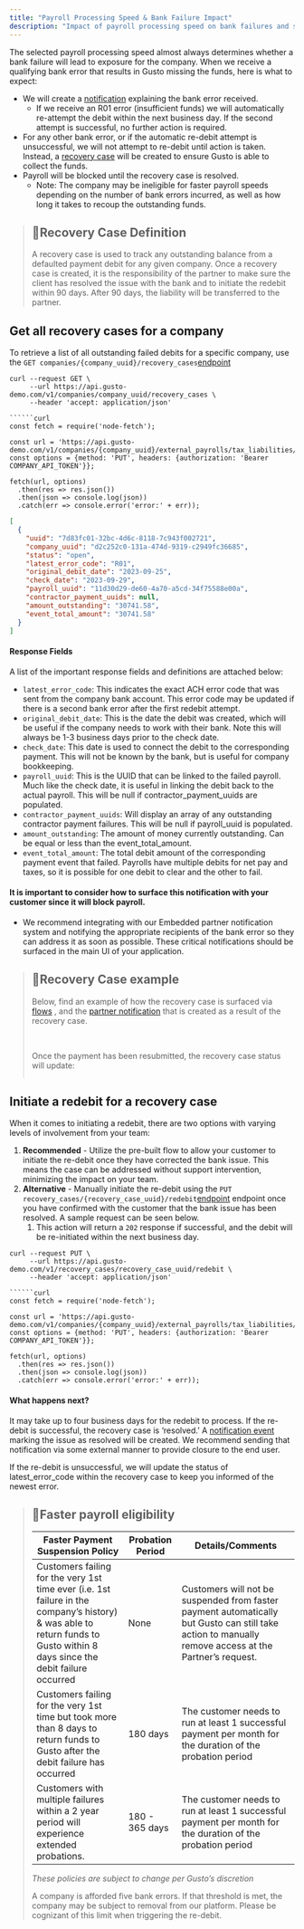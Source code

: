 ```yaml
---
title: "Payroll Processing Speed & Bank Failure Impact"
description: "Impact of payroll processing speed on bank failures and steps to take for handling bank errors with Gusto."
---
```

The selected payroll processing speed almost always determines whether a bank failure will lead to exposure for the company. When we receive a qualifying bank error that results in Gusto missing the funds, here is what to expect:

*   We will create a [notification](https://docs.gusto.com/embedded-payroll/docs/partner-notifications)
     explaining the bank error received.
    *   If we receive an R01 error (insufficient funds) we will automatically re-attempt the debit within the next business day. If the second attempt is successful, no further action is required.
*   For any other bank error, or if the automatic re-debit attempt is unsuccessful, we will not attempt to re-debit until action is taken. Instead, a [recovery case](https://docs.gusto.com/embedded-payroll/reference/get-recovery-cases)
     will be created to ensure Gusto is able to collect the funds.
*   Payroll will be blocked until the recovery case is resolved.
    *   Note: The company may be ineligible for faster payroll speeds depending on the number of bank errors incurred, as well as how long it takes to recoup the outstanding funds.

> ## 📘Recovery Case Definition
> 
> A recovery case is used to track any outstanding balance from a defaulted payment debit for any given company. Once a recovery case is created, it is the responsibility of the partner to make sure the client has resolved the issue with the bank and to initiate the redebit within 90 days. After 90 days, the liability will be transferred to the partner.

## Get all recovery cases for a company

To retrieve a list of all outstanding failed debits for a specific company, use the `GET companies/{company_uuid}/recovery_cases`[endpoint](https://docs.gusto.com/embedded-payroll/reference/get-recovery-cases)

```curl
curl --request GET \
     --url https://api.gusto-demo.com/v1/companies/company_uuid/recovery_cases \
     --header 'accept: application/json'

``````curl
const fetch = require('node-fetch');

const url = 'https://api.gusto-demo.com/v1/companies/{company_uuid}/external_payrolls/tax_liabilities/finish';
const options = {method: 'PUT', headers: {authorization: 'Bearer COMPANY_API_TOKEN'}};

fetch(url, options)
  .then(res => res.json())
  .then(json => console.log(json))
  .catch(err => console.error('error:' + err));

```

```json
[
  {
    "uuid": "7d83fc01-32bc-4d6c-8118-7c943f002721",
    "company_uuid": "d2c252c0-131a-474d-9319-c2949fc36685",
    "status": "open",
    "latest_error_code": "R01",
    "original_debit_date": "2023-09-25",
    "check_date": "2023-09-29",
    "payroll_uuid": "11d30d29-de60-4a70-a5cd-34f75588e00a",
    "contractor_payment_uuids": null,
    "amount_outstanding": "30741.58",
    "event_total_amount": "30741.58"
  }
]
```

#### Response Fields

A list of the important response fields and definitions are attached below:

*   `latest_error_code`: This indicates the exact ACH error code that was sent from the company bank account. This error code may be updated if there is a second bank error after the first redebit attempt.
*   `original_debit_date`: This is the date the debit was created, which will be useful if the company needs to work with their bank. Note this will always be 1-3 business days prior to the check date.
*   `check_date`: This date is used to connect the debit to the corresponding payment. This will not be known by the bank, but is useful for company bookkeeping.
*   `payroll_uuid`: This is the UUID that can be linked to the failed payroll. Much like the check date, it is useful in linking the debit back to the actual payroll. This will be null if contractor\_payment\_uuids are populated.
*   `contractor_payment_uuids`: Will display an array of any outstanding contractor payment failures. This will be null if payroll\_uuid is populated.
*   `amount_outstanding`: The amount of money currently outstanding. Can be equal or less than the event\_total\_amount.
*   `event_total_amount`: The total debit amount of the corresponding payment event that failed. Payrolls have multiple debits for net pay and taxes, so it is possible for one debit to clear and the other to fail.

#### It is important to consider how to surface this notification with your customer since it will block payroll.

*   We recommend integrating with our Embedded partner notification system and notifying the appropriate recipients of the bank error so they can address it as soon as possible. These critical notifications should be surfaced in the main UI of your application.

> ## 📘Recovery Case example
> 
> Below, find an example of how the recovery case is surfaced via [flows](https://docs.gusto.com/embedded-payroll/docs/flows-intro)
> , and the [partner notification](https://docs.gusto.com/embedded-payroll/docs/partner-notifications)
>  that is created as a result of the recovery case.
> 
> <img className="block" src="images/files_readme_io/_0556c1b_image.png" alt="" />
> 
> <img className="block" src="images/files_readme_io/_9523739_image.png" alt="" />
> 
> Once the payment has been resubmitted, the recovery case status will update:
> 
> <img className="block" src="images/files_readme_io/_aa8d78d_image.png" alt="" />

## Initiate a redebit for a recovery case

When it comes to initiating a redebit, there are two options with varying levels of involvement from your team:

1.  **Recommended** - Utilize the pre-built flow to allow your customer to initiate the re-debit once they have corrected the bank issue. This means the case can be addressed without support intervention, minimizing the impact on your team.
2.  **Alternative** - Manually initiate the re-debit using the `PUT recovery_cases/{recovery_case_uuid}/redebit`[endpoint](https://docs.gusto.com/embedded-payroll/reference/redebit-recovery-case)
     endpoint once you have confirmed with the customer that the bank issue has been resolved. A sample request can be seen below.
    1.  This action will return a `202` response if successful, and the debit will be re-initiated within the next business day.

```curl
curl --request PUT \
     --url https://api.gusto-demo.com/v1/recovery_cases/recovery_case_uuid/redebit \
     --header 'accept: application/json'

``````curl
const fetch = require('node-fetch');

const url = 'https://api.gusto-demo.com/v1/companies/{company_uuid}/external_payrolls/tax_liabilities/finish';
const options = {method: 'PUT', headers: {authorization: 'Bearer COMPANY_API_TOKEN'}};

fetch(url, options)
  .then(res => res.json())
  .then(json => console.log(json))
  .catch(err => console.error('error:' + err));

```

#### What happens next?

It may take up to four business days for the redebit to process. If the re-debit is successful, the recovery case is ‘resolved.’ A [notification event](https://docs.gusto.com/embedded-payroll/reference/notification-events)
 marking the issue as resolved will be created. We recommend sending that notification via some external manner to provide closure to the end user.

If the re-debit is unsuccessful, we will update the status of latest\_error\_code within the recovery case to keep you informed of the newest error.

> ## 📘Faster payroll eligibility
> 
> | Faster Payment Suspension Policy | Probation Period | Details/Comments |
> | --- | --- | --- |
> | Customers failing for the very 1st time ever (i.e. 1st failure in the company’s history) & was able to return funds to Gusto within 8 days since the debit failure occurred | None | Customers will not be suspended from faster payment automatically but Gusto can still take action to manually remove access at the Partner’s request. |
> | Customers failing for the very 1st time but took more than 8 days to return funds to Gusto after the debit failure has occurred | 180 days | The customer needs to run at least 1 successful payment per month for the duration of the probation period |
> | Customers with multiple failures within a 2 year period will experience extended probations. | 180 - 365 days | The customer needs to run at least 1 successful payment per month for the duration of the probation period |
> 
> _These policies are subject to change per Gusto’s discretion_
> 
> A company is afforded five bank errors. If that threshold is met, the company may be subject to removal from our platform. Please be cognizant of this limit when triggering the re-debit.


